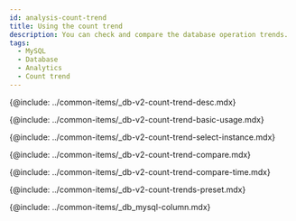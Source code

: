 ```yaml
---
id: analysis-count-trend
title: Using the count trend
description: You can check and compare the database operation trends.
tags:
  - MySQL
  - Database
  - Analytics
  - Count trend
---
```



<Note product='MySQL' link='../mysql-v1/analysis-count-trend' />

<!-- description-->

{@include: ../common-items/_db-v2-count-trend-desc.mdx}

<!-- ## 기본 화면 안내-->

{@include: ../common-items/_db-v2-count-trend-basic-usage.mdx}

<!-- ### 비교 대상 선택하기-->

{@include: ../common-items/_db-v2-count-trend-select-instance.mdx}

<!-- ### 액티브 세션 정보 비교하기-->

{@include: ../common-items/_db-v2-count-trend-compare.mdx}

<!-- ### 특정 시간 비교하기-->

{@include: ../common-items/_db-v2-count-trend-compare-time.mdx} 

<!--## 프리셋-->

{@include: ../common-items/_db-v2-count-trends-preset.mdx}

<!-- 컬럼 정보 안내-->

{@include: ../common-items/_db_mysql-column.mdx}
